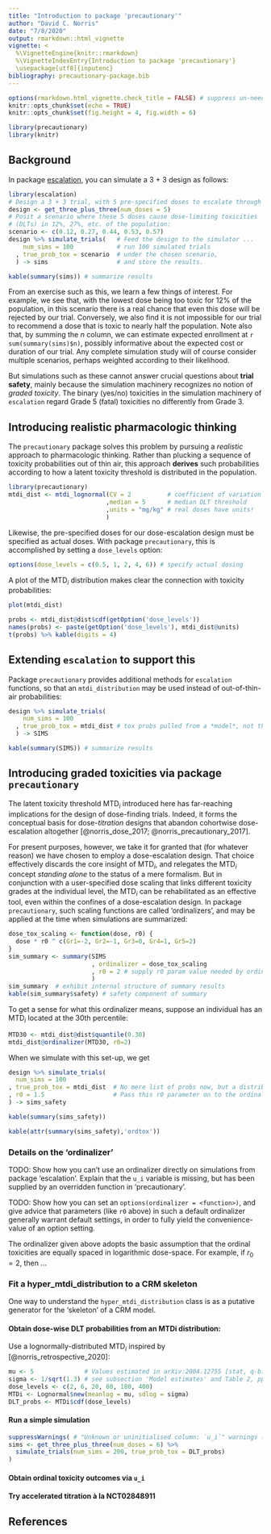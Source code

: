 ```yaml
---
title: "Introduction to package 'precautionary'"
author: "David C. Norris"
date: "7/8/2020"
output: rmarkdown::html_vignette
vignette: <
  %\VignetteEngine{knitr::rmarkdown}
  %\VignetteIndexEntry{Introduction to package 'precautionary'}
  \usepackage[utf8]{inputenc}
bibliography: precautionary-package.bib
---
```


```r
options(rmarkdown.html_vignette.check_title = FALSE) # suppress un-needed warning
knitr::opts_chunk$set(echo = TRUE)
knitr::opts_chunk$set(fig.height = 4, fig.width = 6)

library(precautionary)
library(knitr)
```

## Background

In package [escalation](https://CRAN.R-project.org/package=escalation), you can simulate a 3 + 3 design as follows:

```r
library(escalation)
# Design a 3 + 3 trial, with 5 pre-specified doses to escalate through
design <- get_three_plus_three(num_doses = 5)
# Posit a scenario where these 5 doses cause dose-limiting toxicities
# (DLTs) in 12%, 27%, etc. of the population:
scenario <- c(0.12, 0.27, 0.44, 0.53, 0.57)
design %>% simulate_trials(   # Feed the design to the simulator ...
    num_sims = 100            # run 100 simulated trials
  , true_prob_tox = scenario  # under the chosen scenario,
  ) -> sims                   # and store the results.

kable(summary(sims)) # summarize results
```

From an exercise such as this, we learn a few things of interest. For example, we see that, with the lowest dose being too toxic for 12% of the population, in this scenario there is a real chance that even this dose will be rejected by our trial. Conversely, we also find it is not impossible for our trial to recommend a dose that is toxic to nearly half the population. Note also that, by summing the $n$ column, we can estimate expected enrollment at `r sum(summary(sims)$n)`, possibly informative about the expected cost or duration of our trial. Any complete simulation study will of course consider multiple scenarios, perhaps weighted according to their likelihood.

But simulations such as these cannot answer crucial questions about **trial safety**, mainly because the simulation machinery recognizes no notion of *graded toxicity*. The binary (yes/no) toxicities in the simulation machinery of `escalation` regard Grade 5 (fatal) toxicities no differently from Grade 3. 

## Introducing realistic pharmacologic thinking

The `precautionary` package solves this problem by pursuing a *realistic* approach to pharmacologic thinking. Rather than plucking a sequence of toxicity probabilities out of thin air, this approach **derives** such probabilities according to how a latent toxicity threshold is distributed in the population.

```r
library(precautionary)
mtdi_dist <- mtdi_lognormal(CV = 2          # coefficient of variation
                           ,median = 5      # median DLT threshold
                           ,units = "mg/kg" # real doses have units!
                           )
```

Likewise, the pre-specified doses for our dose-escalation design must be specified as actual doses. With package `precautionary`, this is accomplished by setting a `dose_levels` option:

```r
options(dose_levels = c(0.5, 1, 2, 4, 6)) # specify actual dosing
```

A plot of the MTD$_i$ distribution makes clear the connection with toxicity probabilities:

```r
plot(mtdi_dist)
```

```r
probs <- mtdi_dist@dist$cdf(getOption('dose_levels'))
names(probs) <- paste(getOption('dose_levels'), mtdi_dist@units)
t(probs) %>% kable(digits = 4)
```

## Extending `escalation` to support this

Package `precautionary` provides additional methods for `escalation` functions, so that an `mtdi_distribution` may be used instead of out-of-thin-air probabilities:

```r
design %>% simulate_trials(
    num_sims = 100
  , true_prob_tox = mtdi_dist # tox probs pulled from a *model*, not thin air
  ) -> SIMS

kable(summary(SIMS)) # summarize results
```

## Introducing graded toxicities via package `precautionary`

The latent toxicity threshold MTD$_i$ introduced here has far-reaching implications for the design of dose-finding trials. Indeed, it forms the conceptual basis for dose-*titration* designs that abandon cohortwise dose-escalation altogether [@norris_dose_2017; @norris_precautionary_2017].

For present purposes, however, we take it for granted that (for whatever reason) we have chosen to employ a dose-escalation design. That choice effectively discards the core insight of MTD$_i$, and relegates the MTD$_i$ concept *standing alone* to the status of a mere formalism. But in conjunction with a user-specified dose scaling that links different toxicity grades at the individual level, the MTD$_i$ can be rehabilitated as an effective tool, even within the confines of a dose-escalation design. In package `precautionary`, such scaling functions are called 'ordinalizers', and may be applied at the time when simulations are summarized:

```r
dose_tox_scaling <- function(dose, r0) {
  dose * r0 ^ c(Gr1=-2, Gr2=-1, Gr3=0, Gr4=1, Gr5=2)
}
sim_summary <- summary(SIMS
                       , ordinalizer = dose_tox_scaling
                       , r0 = 2 # supply r0 param value needed by ordinalizer
                       )
sim_summary  # exhibit internal structure of summary results
kable(sim_summary$safety) # safety component of summary
```

To get a sense for what this ordinalizer means, suppose an individual has an MTD$_i$ located at the 30th percentile:

```r
MTD30 <- mtdi_dist@dist$quantile(0.30)
mtdi_dist@ordinalizer(MTD30, r0=2)
```

When we simulate with this set-up, we get

```r
design %>% simulate_trials(
  num_sims = 100
, true_prob_tox = mtdi_dist  # No mere list of probs now, but a distribution!
, r0 = 1.5                   # Pass this r0 parameter on to the ordinalizer
) -> sims_safety

kable(summary(sims_safety))
```

```r
kable(attr(summary(sims_safety),'ordtox'))
```

### Details on the 'ordinalizer'

TODO: Show how you can't use an ordinalizer directly on simulations from package 'escalation'. Explain that the `u_i` variable is missing, but has been supplied by an overridden function in 'precautionary'.

TODO: Show how you can set an `options(ordinalizer = <function>)`, and give advice that parameters (like `r0` above) in such a default ordinalizer generally warrant default settings, in order to fully yield the convenience-value of an option setting.

The ordinalizer given above adopts the basic assumption that the ordinal toxicities are equally spaced in logarithmic dose-space. For example, if $r_0 = 2$, then ...

### Fit a hyper_mtdi_distribution to a CRM skeleton

One way to understand the `hyper_mtdi_distribution` class is as a putative generator for the 'skeleton' of a CRM model.

#### Obtain dose-wise DLT probabilities from an MTDi distribution:

Use a lognormally-distributed MTD$_i$ inspired by [@norris_retrospective_2020]:

```r
mu <- 5              # Values estimated in arXiv:2004.12755 [stat, q-bio];
sigma <- 1/sqrt(1.3) # see subsection 'Model estimates' and Table 2, pp. 2-3.
dose_levels <- c(2, 6, 20, 60, 180, 400)
MTDi <- Lognormal$new(meanlog = mu, sdlog = sigma)
DLT_probs <- MTDi$cdf(dose_levels)
```

#### Run a simple simulation

```r
suppressWarnings( # "Unknown or uninitialised column: `u_i`" warnings (from Tibble?)
sims <- get_three_plus_three(num_doses = 6) %>%
  simulate_trials(num_sims = 200, true_prob_tox = DLT_probs)
)
```

#### Obtain ordinal toxicity outcomes via `u_i`


#### Try accelerated titration à la NCT02848911

## References

